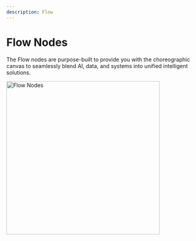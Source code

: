 ```yaml
---
description: Flow
---
```


# Flow Nodes

The Flow nodes are purpose-built to provide you with the choreographic canvas to seamlessly blend AI, data, and systems into unified intelligent solutions.

<img src="/assets/flow-nodes.png" alt="Flow Nodes" width="400"/>